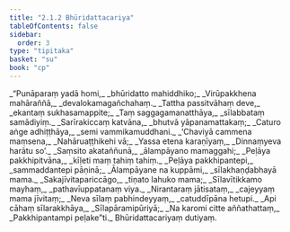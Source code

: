 ```yaml
---
title: "2.1.2 Bhūridattacariya"
tableOfContents: false
sidebar:
  order: 3
type: "tipitaka"
basket: "su"
book: "cp"
---
```



<DynamicBreadcrumb />

<Division number="11" book="cp">

<Paragraph number="173" type="verses" book="cp">
_“Punāparaṃ yadā homi,_  
_bhūridatto mahiddhiko;_  
_Virūpakkhena mahāraññā,_  
_devalokamagañchahaṃ._  

</Paragraph>

</Division>
<Division number="12" book="cp">

<Paragraph number="174" type="verses" book="cp">
_Tattha passitvāhaṃ deve,_  
_ekantaṃ sukhasamappite;_  
_Taṃ saggagamanatthāya,_  
_sīlabbataṃ samādiyiṃ._  

</Paragraph>

</Division>
<Division number="13" book="cp">

<Paragraph number="175" type="verses" book="cp">
_Sarīrakiccaṃ katvāna,_  
_bhutvā yāpanamattakaṃ;_  
_Caturo aṅge adhiṭṭhāya,_  
_semi vammikamuddhani._  

</Paragraph>

</Division>
<Division number="14" book="cp">

<Paragraph number="176" type="verses" book="cp">
_‘Chaviyā cammena maṃsena,_  
_Nahāruaṭṭhikehi vā;_  
_Yassa etena karaṇīyaṃ,_  
_Dinnaṃyeva harātu so’._  

</Paragraph>

</Division>
<Division number="15" book="cp">

<Paragraph number="177" type="verses" book="cp">
_Saṃsito akataññunā,_  
_ālampāyano mamaggahi;_  
_Peḷāya pakkhipitvāna,_  
_kīḷeti maṃ tahiṃ tahiṃ._  

</Paragraph>

</Division>
<Division number="16" book="cp">

<Paragraph number="178" type="verses" book="cp">
_Peḷāya pakkhipantepi,_  
_sammaddantepi pāṇinā;_  
_Ālampāyane na kuppāmi,_  
_sīlakhaṇḍabhayā mama._  

</Paragraph>

</Division>
<Division number="17" book="cp">

<Paragraph number="179" type="verses" book="cp">
_Sakajīvitapariccāgo,_  
_tiṇato lahuko mama;_  
_Sīlavītikkamo mayhaṃ,_  
_pathavīuppatanaṃ viya._  

</Paragraph>

</Division>
<Division number="18" book="cp">

<Paragraph number="180" type="verses" book="cp">
_Nirantaraṃ jātisataṃ,_  
_cajeyyaṃ mama jīvitaṃ;_  
_Neva sīlaṃ pabhindeyyaṃ,_  
_catuddīpāna hetupi._  

</Paragraph>

</Division>
<Division number="19" book="cp">

<Paragraph number="181" type="verses" book="cp">
_Api cāhaṃ sīlarakkhāya,_  
_Sīlapāramipūriyā;_  
_Na karomi citte aññathattaṃ,_  
_Pakkhipantampi peḷake”ti._  


</Paragraph>
</Division>

<Paragraph number="182" type="center" book="cp">
Bhūridattacariyaṃ dutiyaṃ.
</Paragraph>